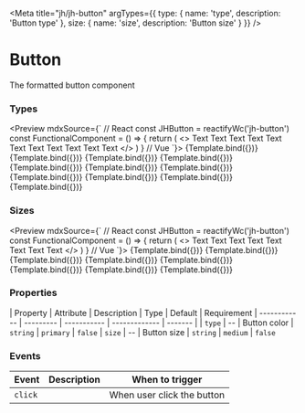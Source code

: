 

<Meta
  title="jh/jh-button"
  argTypes={{
    type: {
      name: 'type',
      description: 'Button type'
    },
    size: {
      name: 'size',
      description: 'Button size'
    }
  }}
/>

# Button

The formatted button component

### Types
<Preview mdxSource={`
// React
const JHButton = reactifyWc('jh-button')
const FunctionalComponent = () => {
  return (
    <>
      <JHButton type="primary">Text</JHButton>
      <JHButton type="secondary">Text</JHButton>
      <JHButton type="red">Text</JHButton>
      <JHButton type="orange">Text</JHButton>
      <JHButton type="yellow">Text</JHButton>
      <JHButton type="green">Text</JHButton>
      <JHButton type="blue">Text</JHButton>
      <JHButton type="violet">Text</JHButton>
      <JHButton type="purple">Text</JHButton>
      <JHButton type="pink">Text</JHButton>
      <JHButton type="brown">Text</JHButton>
    </>
  )
}
// Vue
<template>
  <div>
    <jh-button type="primary">Text</jh-button>
    <jh-button type="secondary">Text</jh-button>
    <jh-button type="red">Text</jh-button>
    <jh-button type="orange">Text</jh-button>
    <jh-button type="yellow">Text</jh-button>
    <jh-button type="green">Text</jh-button>
    <jh-button type="blue">Text</jh-button>
    <jh-button type="violet">Text</jh-button>
    <jh-button type="purple">Text</jh-button>
    <jh-button type="pink">Text</jh-button>
    <jh-button type="brown">Text</jh-button>
  </div>
</template>
`}>
  <Story
    name="Primary"
    args={{
      type: 'primary',
      text: 'Text'
    }}
  >
    {Template.bind({})}
  </Story>
  <Story
    name="Secondary"
    args={{
      type: 'secondary',
      text: 'Text'
    }}
  >
    {Template.bind({})}
  </Story>
  <Story
    name="Red"
    args={{
      type: 'red',
      text: 'Text'
    }}
  >
    {Template.bind({})}
  </Story>
  <Story
    name="Orange"
    args={{
      type: 'orange',
      text: 'Text'
    }}
  >
    {Template.bind({})}
  </Story>
  <Story
    name="Yellow"
    args={{
      type: 'yellow',
      text: 'Text'
    }}
  >
    {Template.bind({})}
  </Story>
  <Story
    name="Green"
    args={{
      type: 'green',
      text: 'Text'
    }}
  >
    {Template.bind({})}
  </Story>
  <Story
    name="Blue"
    args={{
      type: 'blue',
      text: 'Text'
    }}
  >
    {Template.bind({})}
  </Story>
  <Story
    name="Violet"
    args={{
      type: 'violet',
      text: 'Text'
    }}
  >
    {Template.bind({})}
  </Story>
  <Story
    name="Purple"
    args={{
      type: 'purple',
      text: 'Text'
    }}
  >
    {Template.bind({})}
  </Story>
  <Story
    name="Pink"
    args={{
      type: 'pink',
      text: 'Text'
    }}
  >
    {Template.bind({})}
  </Story>
  <Story
    name="Brown"
    args={{
      type: 'brown',
      text: 'Text'
    }}
  >
    {Template.bind({})}
  </Story>
</Preview>


### Sizes
<Preview mdxSource={`
// React
const JHButton = reactifyWc('jh-button')
const FunctionalComponent = () => {
  return (
    <>
      <JHButton type="primary" size="massive">Text</JHButton>
      <JHButton type="primary" size="huge">Text</JHButton>
      <JHButton type="primary" size="big">Text</JHButton>
      <JHButton type="primary" size="large">Text</JHButton>
      <JHButton type="primary" size="medium">Text</JHButton>
      <JHButton type="primary" size="small">Text</JHButton>
      <JHButton type="primary" size="tiny">Text</JHButton>
      <JHButton type="primary" size="mini">Text</JHButton>
    </>
  )
}
// Vue
<template>
  <div>
    <jh-button type="primary" size="massive">Text</jh-button>
    <jh-button type="primary" size="huge">Text</jh-button>
    <jh-button type="primary" size="big">Text</jh-button>
    <jh-button type="primary" size="large">Text</jh-button>
    <jh-button type="primary" size="medium">Text</jh-button>
    <jh-button type="primary" size="small">Text</jh-button>
    <jh-button type="primary" size="tiny">Text</jh-button>
    <jh-button type="primary" size="mini">Text</jh-button>
  </div>
</template>
`}>
  <Story
    name="Massive"
    args={{
      type: 'primary',
      text: 'Text',
      size: 'massive'
    }}
  >
    {Template.bind({})}
  </Story>
  <Story
    name="Huge"
    args={{
      type: 'primary',
      text: 'Text',
      size: 'huge'
    }}
  >
    {Template.bind({})}
  </Story>
  <Story
    name="Big"
    args={{
      type: 'primary',
      text: 'Text',
      size: 'big'
    }}
  >
    {Template.bind({})}
  </Story>
  <Story
    name="Large"
    args={{
      type: 'primary',
      text: 'Text',
      size: 'large'
    }}
  >
    {Template.bind({})}
  </Story>
  <Story
    name="Medium"
    args={{
      type: 'primary',
      text: 'Text',
      size: 'medium'
    }}
  >
    {Template.bind({})}
  </Story>
  <Story
    name="Small"
    args={{
      type: 'primary',
      text: 'Text',
      size: 'small'
    }}
  >
    {Template.bind({})}
  </Story>
  <Story
    name="Tiny"
    args={{
      type: 'primary',
      text: 'Text',
      size: 'tiny'
    }}
  >
    {Template.bind({})}
  </Story>
  <Story
    name="Mini"
    args={{
      type: 'primary',
      text: 'Text',
      size: 'mini'
    }}
  >
    {Template.bind({})}
  </Story>
</Preview>

### Properties

| Property     | Attribute | Description | Type          | Default | Requirement
| ------------ | --------- | ----------- | ------------- | ------- |
| `type` | --        | Button color | `string` | `primary`    | `false`
| `size` | --        | Button size | `string` | `medium`    | `false`

### Events

| Event            | Description | When to trigger               |
| ---------------- | ----------- | ------------------ |
| `click` |             | When user click the button |
